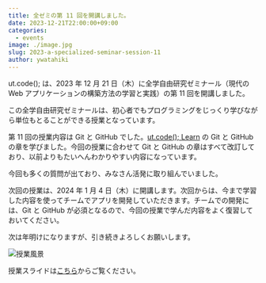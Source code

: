 ```yaml
---
title: 全ゼミの第 11 回を開講しました。
date: 2023-12-21T22:00:00+09:00
categories:
  - events
image: ./image.jpg
slug: 2023-a-specialized-seminar-session-11
author: ywatahiki
---
```


ut.code(); は、2023 年 12 月 21 日（木）に全学自由研究ゼミナール（現代の Web アプリケーションの構築方法の学習と実践）の第 11 回を開講しました。

この全学自由研究ゼミナールは、初心者でもプログラミングをじっくり学びながら単位もとることができる授業となっています。

第 11 回の授業内容は Git と GitHub でした。[ut.code(); Learn](https://learn.utcode.net/) の Git と GitHub の章を学びました。今回の授業に合わせて Git と GitHub の章はすべて改訂しており、以前よりもたいへんわかりやすい内容になっています。

今回も多くの質問が出ており、みなさん活発に取り組んでいました。

次回の授業は、2024 年 1 月 4 日（木）に開講します。次回からは、今まで学習した内容を使ってチームでアプリを開発していただきます。チームでの開発には、Git と GitHub が必須となるので、今回の授業で学んだ内容をよく復習しておいてください。

次は年明けになりますが、引き続きよろしくお願いします。

![授業風景](./lesson.jpg)

授業スライドは[こちら](https://drive.google.com/file/d/1UVP8M4ZLMlHrAB6wxl7umPJ3MF6XMgtv/view?usp=sharing)からご覧ください。

